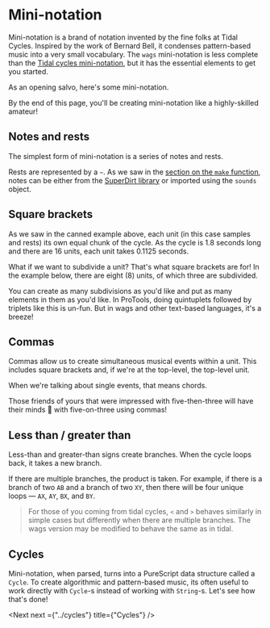 # Mini-notation


Mini-notation is a brand of notation invented by the fine folks at Tidal Cycles. Inspired by the work of Bernard Bell, it condenses pattern-based music into a very small vocabulary.  The `wags` mini-notation is less complete than the [Tidal cycles mini-notation](https://tidalcycles.org/docs/reference/mini_notation/), but it has the essential elements to get you started.

As an opening salvo, here's some mini-notation.

<Player player={openingSalvoMain} code={openingSalvo} />

By the end of this page, you'll be creating mini-notation like a highly-skilled amateur!

## Notes and rests

The simplest form of mini-notation is a series of notes and rests.

<Player player={cancanMain} code={cancan} />

Rests are represented by a `~`. As we saw in the [section on the `make` function](../make), notes can be either from the [SuperDirt library](https://github.com/musikinformatik/SuperDirt) or imported using the `sounds` object.

## Square brackets

As we saw in the canned example above, each unit (in this case samples and rests) its own equal chunk of the cycle. As the cycle is 1.8 seconds long and there are 16 units, each unit takes 0.1125 seconds.

What if we want to subdivide a unit? That's what square brackets are for! In the example below, there are eight (8) units, of which three are subdivided.

<Player player={squareMain} code={square} />

You can create as many subdivisions as you'd like and put as many elements in them as you'd like. In ProTools, doing quintuplets followed by triplets like this is un-fun. But in wags and other text-based languages, it's a breeze!

<Player player={subdivMain} code={subdiv} />

## Commas

Commas allow us to create simultaneous musical events within a unit. This includes square brackets and, if we're at the top-level, the top-level unit.

When we're talking about single events, that means chords.

<Player player={chordsMain} code={chords} />

Those friends of yours that were impressed with five-then-three will have their minds 🤯 with five-on-three using commas!

<Player player={polyMain} code={poly} />

## Less than / greater than

Less-than and greater-than signs create branches. When the cycle loops back, it takes a new branch.

<Player player={ltgtMain} code={ltgt} />

If there are multiple branches, the product is taken. For example, if there is a branch of two `AB` and a branch of two `XY`, then there will be four unique loops — `AX`, `AY`, `BX`, and `BY`.

<Player player={branchesMain} code={branches} />

> For those of you coming from tidal cycles, `<` and `>` behaves similarly in simple cases but differently when there are multiple branches. The wags version may be modified to behave the same as in tidal.

## Cycles

Mini-notation, when parsed, turns into a PureScript data structure called a `Cycle`. To create algorithmic and pattern-based music, its often useful to work directly with `Cycle`-s instead of working with `String`-s. Let's see how that's done!

<Next next ={"../cycles"} title={"Cycles"} />